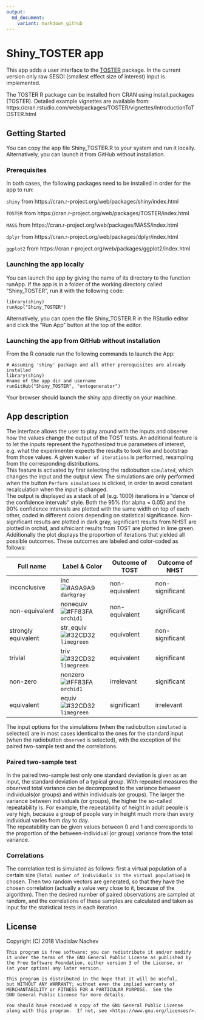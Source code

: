 ```yaml
---
output:
  md_document:
    variant: markdown_github
---
```


# Shiny_TOSTER app

This app adds a user interface to the [TOSTER](https://cran.r-project.org/web/packages/TOSTER/index.html) package. In the current version only raw SESOI (smallest effect size of interest) input is implemented.  

The TOSTER R package can be installed from CRAN using install.packages (TOSTER). Detailed example vignettes are available from: https://cran.rstudio.com/web/packages/TOSTER/vignettes/IntroductionToTOSTER.html


## Getting Started

You can copy the app file Shiny_TOSTER.R to your system and run it locally. Alternatively, you can launch it from GitHub without installation.   

### Prerequisites

In both cases, the following packages need to be installed in order for the app to run:

`shiny` from https://cran.r-project.org/web/packages/shiny/index.html  

`TOSTER` from https://cran.r-project.org/web/packages/TOSTER/index.html  

`MASS` from https://cran.r-project.org/web/packages/MASS/index.html  

`dplyr` from https://cran.r-project.org/web/packages/dplyr/index.html  

`ggplot2` from https://cran.r-project.org/web/packages/ggplot2/index.html  

### Launching the app locally

You can launch the app by giving the name of its directory to the function runApp. If the app is in a folder of the working directory called "Shiny_TOSTER", run it with the following code:
```
library(shiny)
runApp("Shiny_TOSTER")
```
Alternatively, you can open the file Shiny_TOSTER.R in the RStudio editor and click the "Run App" button at the top of the editor.  

### Launching the app from GitHub without installation

From the R console run the following commands to launch the App:
```
# Assuming 'shiny' package and all other prerequisites are already installed 
library(shiny)     
#name of the app dir and username
runGitHub("Shiny_TOSTER", "ontogenerator")
```
Your browser should launch the shiny app directly on your machine.  

## App description

The interface allows the user to play around with the inputs and observe how the values change the output of the TOST tests.
An additional feature is to let the inputs represent the hypothesized true parameters of interest, e.g. what the experimenter expects the results to look like and bootstrap from those values. A given `Number of iterations` is performed, resampling from the corresponding distributions.  
This feature is activated by first selecting the radiobutton `simulated`, which changes the input and the output view.
The simulations are only performed when the button `Perform simulations` is clicked, in order to avoid constant recalculation when the input is changed.  
The output is displayed as a stack of all (e.g. 1000) iterations in a "dance of the confidence intervals" style. Both the 95% (for alpha = 0.05) and the 90% confidence intervals are plotted with the same width on top of each other, coded in different colors depending on statistical significance. Non-significant results are plotted in dark gray, significant results from NHST are plotted in orchid, and sifniciant results from TOST are plotted in lime green. Additionally the plot displays the proportion of iterations that yielded all possible outcomes. These outcomes are labeled and color-coded as follows:

Full name          |Label & Color     | Outcome of TOST | Outcome of NHST |
-------------------|------------------|-----------------|-----------------|
inconclusive       |inc ![#A9A9A9](https://placehold.it/15/A9A9A9/000000?text=+) `darkgray` |non-equivalent|non-significant|
non-equivalent     |nonequiv ![#FF83FA](https://placehold.it/15/FF83FA/000000?text=+) `orchid1` |non-equivalent|significant|
strongly equivalent|str_equiv ![#32CD32](https://placehold.it/15/32CD32/000000?text=+) `limegreen` |equivalent|non-significant|
trivial            |triv ![#32CD32](https://placehold.it/15/32CD32/000000?text=+) `limegreen` |equivalent|significant|
non-zero           |nonzero ![#FF83FA](https://placehold.it/15/FF83FA/000000?text=+) `orchid1` |irrelevant|significant|
equivalent         |equiv ![#32CD32](https://placehold.it/15/32CD32/000000?text=+) `limegreen` |significant|irrelevant|


The input options for the simulations (when the radiobutton `simulated` is selected) are in most cases identical to the ones for the standard input (when the radiobutton `observed` is selected), with the exception of the paired two-sample test and the correlations.  

### Paired two-sample test

In the paired two-sample test only one standard deviation is given as an input, the standard deviation of a typical group.
With repeated measures the observed total variance can be decomposed to the variance between individuals(or groups) and within individuals (or groups). The larger the variance between individuals (or groups), the higher the so-called repeatability is. For example, the repeatability of height in adult people is very high, because a group of people vary in height much more than every individual varies from day to day.  
The repeatability can be given values between 0 and 1 and corresponds to the proportion of the between-individual (or group) variance from the total variance.  

### Correlations

The correlation test is simulated as follows: first a virtual population of a certain size (`Total number of individuals in the virtual population`) is chosen. Then two random vectors are generated, so that they have the chosen correlation (actually a value very close to it, because of the algorithm). Then the desired number of paired observations are sampled at random, and the correlations of these samples are calculated and taken as input for the statistical tests in each iteration.  

## License

Copyright (C) 2018 Vladislav Nachev  

    This program is free software: you can redistribute it and/or modify
    it under the terms of the GNU General Public License as published by
    the Free Software Foundation, either version 3 of the License, or
    (at your option) any later version.  

    This program is distributed in the hope that it will be useful,
    but WITHOUT ANY WARRANTY; without even the implied warranty of
    MERCHANTABILITY or FITNESS FOR A PARTICULAR PURPOSE.  See the
    GNU General Public License for more details.  

    You should have received a copy of the GNU General Public License
    along with this program.  If not, see <https://www.gnu.org/licenses/>.  